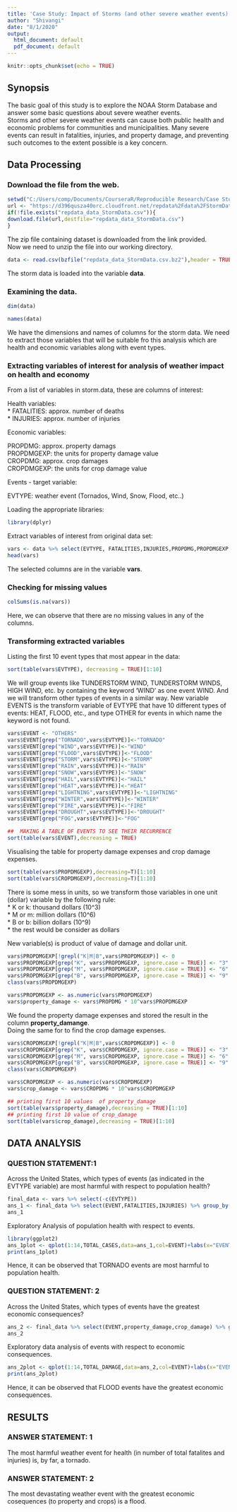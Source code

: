 ---
title: 'Case Study: Impact of Storms (and other severe weather events)'
author: "Shivangi"
date: "8/1/2020"
output:
  html_document: default
  pdf_document: default
---

```{r setup, include=FALSE}
knitr::opts_chunk$set(echo = TRUE)
```


## Synopsis
The basic goal of this study is to explore the NOAA Storm Database and answer some basic questions about severe weather events.  
Storms and other severe weather events can cause both public health and economic problems for communities and municipalities. Many severe events can result in fatalities, injuries, and property damage, and preventing such outcomes to the extent possible is a key concern.


## Data Processing

### Download the file from the web.

```{r data}
setwd("C:/Users/comp/Documents/CourseraR/Reproducible Research/Case Study week 4")
url <- "https://d396qusza40orc.cloudfront.net/repdata%2Fdata%2FStormData.csv.bz2"
if(!file.exists("repdata_data_StormData.csv")){
download.file(url,destfile="repdata_data_StormData.csv")
}
```
The zip file  containing dataset is downloaded from the link provided.  
Now we need to unzip the file into our working directory.  

```{r}

data <- read.csv(bzfile("repdata_data_StormData.csv.bz2"),header = TRUE)
```

The storm data is loaded into the variable **data**.  

### Examining the data.
```{r}
dim(data)
```
```{r}
names(data)
```
We have the dimensions and names of columns for the storm data. We need to extract those variables that will be suitable fro this analysis which are health and economic variables along with event types.

### Extracting variables of interest for analysis of weather impact on health and economy

From a list of variables in storm.data, these are columns of interest:  

Health variables:  
* FATALITIES: approx. number of deaths  
* INJURIES: approx. number of injuries  
  
Economic variables:  
  
PROPDMG: approx. property damags  
PROPDMGEXP: the units for property damage value  
CROPDMG: approx. crop damages  
CROPDMGEXP: the units for crop damage value    

Events - target variable:  
  
EVTYPE: weather event (Tornados, Wind, Snow, Flood, etc..)  
  
Loading the appropriate libraries:
```{r ,results="hide"}
library(dplyr)
```
Extract variables of interest from original data set:  

```{r}
vars <- data %>% select(EVTYPE, FATALITIES,INJURIES,PROPDMG,PROPDMGEXP,CROPDMG,CROPDMGEXP)
head(vars)
```
The selected columns are in the variable **vars**.  

### Checking for missing values
```{r}
colSums(is.na(vars))
```
Here, we can observe that there  are no missing values in any of the columns.  
  
### Transforming extracted variables
Listing the first 10 event types that most appear in the data:  
```{r}
sort(table(vars$EVTYPE), decreasing = TRUE)[1:10]
```
We will group events like TUNDERSTORM WIND, TUNDERSTORM WINDS, HIGH WIND, etc. by containing the keyword ‘WIND’ as one event WIND. And we will transform other types of events in a similar way. New variable EVENTS is the transform variable of EVTYPE that have 10 different types of events: HEAT, FLOOD, etc., and type OTHER for events in which name the keyword is not found.
```{r}
vars$EVENT <- "OTHERS"
vars$EVENT[grep("TORNADO",vars$EVTYPE)]<-"TORNADO"
vars$EVENT[grep("WIND",vars$EVTYPE)]<-"WIND"
vars$EVENT[grep("FLOOD",vars$EVTYPE)]<-"FLOOD"
vars$EVENT[grep("STORM",vars$EVTYPE)]<-"STORM"
vars$EVENT[grep("RAIN",vars$EVTYPE)]<-"RAIN"
vars$EVENT[grep("SNOW",vars$EVTYPE)]<-"SNOW"
vars$EVENT[grep("HAIL",vars$EVTYPE)]<-"HAIL"
vars$EVENT[grep("HEAT",vars$EVTYPE)]<-"HEAT"
vars$EVENT[grep("LIGHTNING",vars$EVTYPE)]<-"LIGHTNING"
vars$EVENT[grep("WINTER",vars$EVTYPE)]<-"WINTER"
vars$EVENT[grep("FIRE",vars$EVTYPE)]<-"FIRE"
vars$EVENT[grep("DROUGHT",vars$EVTYPE)]<-"DROUGHT"
vars$EVENT[grep("FOG",vars$EVTYPE)]<-"FOG"

##  MAKING A TABLE OF EVENTS TO SEE THEIR RECURRENCE
sort(table(vars$EVENT),decreasing = TRUE)
```

Visualising the table for property damage expenses and crop damage expenses.
```{r}
sort(table(vars$PROPDMGEXP),decreasing=T)[1:10]
sort(table(vars$CROPDMGEXP),decreasing=T)[1:10]
```


There is some mess in units, so we transform those variables in one unit (dollar) variable by the following rule:  
* K or k: thousand dollars (10^3)  
* M or m: million dollars (10^6)  
* B or b: billion dollars (10^9)  
* the rest would be consider as dollars  
  
New variable(s) is product of value of damage and dollar unit.  



```{r}
vars$PROPDMGEXP[!grepl("K|M|B",vars$PROPDMGEXP)] <- 0
vars$PROPDMGEXP[grep("K", vars$PROPDMGEXP, ignore.case = TRUE)] <- "3"
vars$PROPDMGEXP[grep("M", vars$PROPDMGEXP, ignore.case = TRUE)] <- "6"
vars$PROPDMGEXP[grep("B", vars$PROPDMGEXP, ignore.case = TRUE)] <- "9"
class(vars$PROPDMGEXP)
```
```{r}
vars$PROPDMGEXP <- as.numeric(vars$PROPDMGEXP)
vars$property_damage <- vars$PROPDMG * 10^vars$PROPDMGEXP
```
We found the property damage expenses and stored the result in the column **property_damange**.  
Doing the same for to find the crop damage expenses.
```{r}
vars$CROPDMGEXP[!grepl("K|M|B",vars$CROPDMGEXP)] <- 0
vars$CROPDMGEXP[grep("K", vars$CROPDMGEXP, ignore.case = TRUE)] <- "3"
vars$CROPDMGEXP[grep("M", vars$CROPDMGEXP, ignore.case = TRUE)] <- "6"
vars$CROPDMGEXP[grep("B", vars$CROPDMGEXP, ignore.case = TRUE)] <- "9"
class(vars$CROPDMGEXP)
```
```{r}
vars$CROPDMGEXP <- as.numeric(vars$CROPDMGEXP)
vars$crop_damage <- vars$CROPDMG * 10^vars$CROPDMGEXP
```

```{r}
## printing first 10 values  of property_damage
sort(table(vars$property_damage),decreasing = TRUE)[1:10]
## printing first 10 value of crop_damage
sort(table(vars$crop_damage),decreasing = TRUE)[1:10]
```
## DATA ANALYSIS

### QUESTION STATEMENT:1
Across the United States, which types of events (as indicated in the \color{red}{\verb|EVTYPE|}EVTYPE variable) are most harmful with respect to population health?

```{r}
final_data <- vars %>% select(-c(EVTYPE))
ans_1 <- final_data %>% select(EVENT,FATALITIES,INJURIES) %>% group_by(EVENT) %>% summarize(FATAL_CASES= sum(FATALITIES),INJURED_CASES=sum(INJURIES), TOTAL_CASES=sum(FATALITIES+INJURIES))
ans_1
```

Exploratory Analysis of population health with respect  to events.
```{r}
library(ggplot2)
ans_1plot <- qplot(1:14,TOTAL_CASES,data=ans_1,col=EVENT)+labs(x="EVENTS",y="TOTAL CASES REPORTED")
print(ans_1plot)
```
Hence, it can be observed that TORNADO events are most harmful to population health.

### QUESTION STATEMENT: 2
Across the United States, which types of events have the greatest economic consequences?  
```{r}
ans_2 <- final_data %>% select(EVENT,property_damage,crop_damage) %>% group_by(EVENT) %>% summarize(property_expenses= sum(property_damage),crop_expenses=sum(crop_damage), TOTAL_DAMAGE=sum(property_expenses+crop_expenses))
ans_2
```
Exploratory data analysis of events with respect to economic consequences.
```{r}
ans_2plot <- qplot(1:14,TOTAL_DAMAGE,data=ans_2,col=EVENT)+labs(x="EVENT",y="TOTAL ECONOMIC DAMAGE (IN $)")
print(ans_2plot)
```

Hence, it can be observed that FLOOD events have the greatest economic consequences.

## RESULTS

### ANSWER STATEMENT: 1
The most harmful weather event for health (in number of total fatalites and injuries) is, by far, a tornado.

### ANSWER STATEMENT: 2
The most devastating weather event with the greatest economic cosequences (to property and crops) is a flood.

